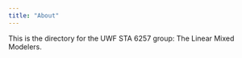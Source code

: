 ```yaml
---
title: "About"
---
```


This is the directory for the UWF STA 6257 group: The Linear Mixed Modelers.
